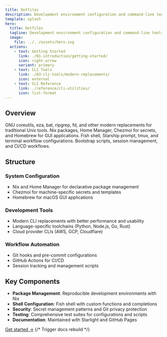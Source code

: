 ```yaml
---
title: Dotfiles
description: Development environment configuration and command-line tools
template: splash
hero:
  title: Dotfiles
  tagline: Development environment configuration and command-line tools
  image:
    file: ../../assets/hero.svg
  actions:
    - text: Getting Started
      link: ./01-introduction/getting-started/
      icon: right-arrow
      variant: primary
    - text: CLI Tools
      link: ./03-cli-tools/modern-replacements/
      icon: external
    - text: CLI Reference
      link: ./reference/cli-utilities/
      icon: list-format
---
```



## Overview

<CardGrid stagger>
  <Card title="Modern CLI Tools" icon="laptop">
    GNU coreutils, eza, bat, ripgrep, fd, and other modern replacements for traditional Unix tools.
  </Card>
  <Card title="Configuration Management" icon="setting">
    Nix packages, Home Manager, Chezmoi for secrets, and Homebrew for GUI applications.
  </Card>
  <Card title="Shell Environment" icon="open-book">
    Fish shell, Starship prompt, tmux, and terminal workflow configurations.
  </Card>
  <Card title="Automation" icon="rocket">
    Bootstrap scripts, session management, and CI/CD workflows.
  </Card>
</CardGrid>

## Structure

### System Configuration
- Nix and Home Manager for declarative package management
- Chezmoi for machine-specific secrets and templates
- Homebrew for macOS GUI applications

### Development Tools
- Modern CLI replacements with better performance and usability
- Language-specific toolchains (Python, Node.js, Go, Rust)
- Cloud provider CLIs (AWS, GCP, Cloudflare)

### Workflow Automation
- Git hooks and pre-commit configurations
- GitHub Actions for CI/CD
- Session tracking and management scripts

## Key Components

- **Package Management**: Reproducible development environments with Nix
- **Shell Configuration**: Fish shell with custom functions and completions
- **Security**: Secret management patterns and Git privacy protection
- **Testing**: Comprehensive test suites for configurations and scripts
- **Documentation**: Maintained with Starlight and GitHub Pages

[Get started →](./01-introduction/getting-started/)
{/* Trigger docs rebuild */}
